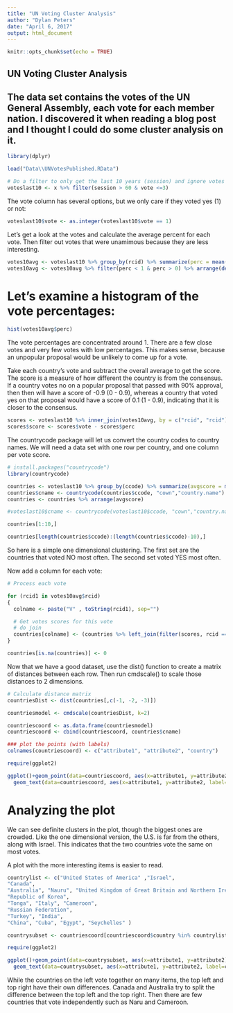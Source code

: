 ---
title: "UN Voting Cluster Analysis"
author: "Dylan Peters"
date: "April 6, 2017"
output: html_document
---

```{r setup, include=FALSE}
knitr::opts_chunk$set(echo = TRUE)
```

## UN Voting Cluster Analysis

## The data set contains the votes of the UN General Assembly, each vote for each member nation.  I discovered it when reading a blog post and I thought I could do some cluster analysis on it.

```{r}
library(dplyr)

load("Data\\UNVotesPublished.RData")

# Do a filter to only get the last 10 years (session) and ignore votes that are irrelevant
voteslast10 <- x %>% filter(session > 60 & vote <=3)

```

The vote column has several options, but we only care if they voted yes (1) or not:

```{r}
voteslast10$vote <- as.integer(voteslast10$vote == 1)
```

Let's get a look at the votes and calculate the average percent for each vote. Then filter out votes that were unamimous because they are less interesting. 

```{r}
votes10avg <- voteslast10 %>% group_by(rcid) %>% summarize(perc = mean(vote))
votes10avg <- votes10avg %>% filter(perc < 1 & perc > 0) %>% arrange(desc(perc))

```

# Let's examine a histogram of the vote percentages:

```{r}

hist(votes10avg$perc)
```

The vote percentages are concentrated around 1.  There are a few close votes and very few votes with low percentages. This makes sense, because an unpopular proposal would be unlikely to come up for a vote.

Take each country's vote and subtract the overall average to get the score.  The score is a measure of how different the country is from the consensus.  If a country votes no on a popular proposal that passed with 90% approval, then then will have a score of -0.9 (0 - 0.9), whereas a country that voted yes on that proposal would have a score of 0.1 (1 - 0.9), indicating that it is closer to the consensus.

```{r}

scores <- voteslast10 %>% inner_join(votes10avg, by = c("rcid", "rcid"))
scores$score <- scores$vote - scores$perc

```
The countrycode package will let us convert the country codes to country names. We will need a data set with one row per country, and one column per vote score.

```{r}

# install.packages("countrycode")
library(countrycode)

countries <- voteslast10 %>% group_by(ccode) %>% summarize(avgscore = mean(vote))
countries$cname <- countrycode(countries$ccode, "cown","country.name")
countries <- countries %>% arrange(avgscore)

#voteslast10$cname <- countrycode(voteslast10$ccode, "cown","country.name")

countries[1:10,]

countries[length(countries$ccode):(length(countries$ccode)-10),]

```

So here is a simple one dimensional clustering. The first set are the countries that voted NO most often.  The second set voted YES most often.

Now add a column for each vote:

```{r}
# Process each vote

for (rcid1 in votes10avg$rcid)
{
  colname <- paste("V" , toString(rcid1), sep="")

  # Get votes scores for this vote
  # do join
  countries[colname] <- (countries %>% left_join(filter(scores, rcid == rcid1), by=c("ccode","ccode")))$score
}

countries[is.na(countries)] <- 0

```

Now that we have a good dataset, use the dist() function to create a matrix of distances between each row.  Then run cmdscale() to scale those distances to 2 dimensions.

```{r cache=TRUE}
# Calculate distance matrix
countriesDist <- dist(countries[,c(-1, -2, -3)])

countriesmodel <- cmdscale(countriesDist, k=2)

countriescoord <- as.data.frame(countriesmodel)
countriescoord <- cbind(countriescoord, countries$cname)

### plot the points (with labels)
colnames(countriescoord) <- c("attribute1", "attribute2", "country")

require(ggplot2)

ggplot()+geom_point(data=countriescoord, aes(x=attribute1, y=attribute2), color="gray")+
  geom_text(data=countriescoord, aes(x=attribute1, y=attribute2, label=country, size=1))


```

# Analyzing the plot
We can see definite clusters in the plot, though the biggest ones are crowded.  Like the one dimensional version, the U.S. is far from the others, along with Israel.  This indicates that the two countries vote the same on most votes.

A plot with the more interesting items is easier to read.

```{r echo=FALSE}

countrylist <- c("United States of America" ,"Israel", 
"Canada", 
"Australia", "Nauru", "United Kingdom of Great Britain and Northern Ireland",
"Republic of Korea", 
"Tonga", "Italy", "Cameroon",   
"Russian Federation",  
"Turkey", "India",
"China", "Cuba", "Egypt", "Seychelles" )

countrysubset <- countriescoord[countriescoord$country %in% countrylist,]

require(ggplot2)

ggplot()+geom_point(data=countrysubset, aes(x=attribute1, y=attribute2), color="gray")+
  geom_text(data=countrysubset, aes(x=attribute1, y=attribute2, label=country, size=1))

```

While the countries on the left vote together on many items, the top left and top right have their own differences.  Canada and Australia try to split the difference between the top left and the top right.  Then there are few countries that vote independently such as Naru and Cameroon.